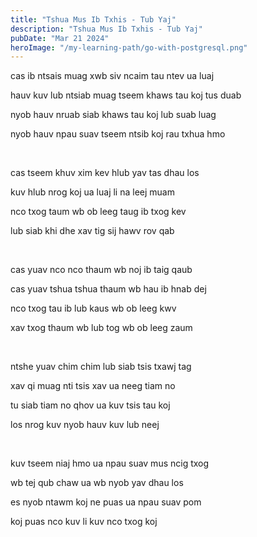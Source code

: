 ```yaml
---
title: "Tshua Mus Ib Txhis - Tub Yaj"
description: "Tshua Mus Ib Txhis - Tub Yaj"
pubDate: "Mar 21 2024"
heroImage: "/my-learning-path/go-with-postgresql.png"
---
```


cas ib ntsais muag xwb siv ncaim tau ntev ua luaj

hauv kuv lub ntsiab muag tseem khaws tau koj tus duab

nyob hauv nruab siab khaws tau koj lub suab luag

nyob hauv npau suav tseem ntsib koj rau txhua hmo

<br />

cas tseem khuv xim kev hlub yav tas dhau los

kuv hlub nrog koj ua luaj li na leej muam

nco txog taum wb ob leeg taug ib txog kev

lub siab khi dhe xav tig sij hawv rov qab

<br />

cas yuav nco nco thaum wb noj ib taig qaub

cas yuav tshua tshua thaum wb hau ib hnab dej

nco txog tau ib lub kaus wb ob leeg kwv

xav txog thaum wb lub tog wb ob leeg zaum

<br />

ntshe yuav chim chim lub siab tsis txawj tag

xav qi muag nti tsis xav ua neeg tiam no

tu siab tiam no qhov ua kuv tsis tau koj

los nrog kuv nyob hauv kuv lub neej

<br />

kuv tseem niaj hmo ua npau suav mus ncig txog

wb tej qub chaw ua wb nyob yav dhau los

es nyob ntawm koj ne puas ua npau suav pom

koj puas nco kuv li kuv nco txog koj
